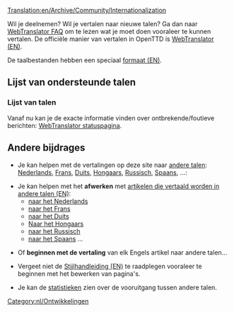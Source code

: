 [[Translation:en/Archive/Community/Internationalization]]


Wil je deelnemen? Wil je vertalen naar nieuwe talen? Ga dan naar [http://translator.openttd.org/nl/faq WebTranslator FAQ] om te lezen wat je moet doen vooraleer te kunnen vertalen. De officiële manier van vertalen in OpenTTD is [[en/Archive/Development/WebTranslator3|WebTranslator (EN)]].

De taalbestanden hebben een speciaal [[en/Archive/Source/OpenTTDDevBlackBook/Format of langfiles|formaat (EN)]].

=='''Lijst van ondersteunde talen'''==

==='''Lijst van talen'''===
Vanaf nu kan je de exacte informatie vinden over ontbrekende/foutieve berichten:
[http://translator.openttd.org/status WebTranslator statuspagina].

=='''Andere bijdrages'''==
* Je kan helpen met de vertalingen op deze site naar [[:Category:en/Articles in other languages|andere talen]]: [[nl/Hoofdpagina|Nederlands]], [[fr/Accueil|Frans]], [[de/Startseite|Duits]], [[hu/Kezdőlap|Hongaars]], [[ru/Главная страница|Russisch]], [[es/Página principal|Spaans]], ...:

* Je kan helpen met het '''afwerken''' met [[en/Articles are being translated into other languages|artikelen die vertaald worden in andere talen (EN)]]:
**[[:Category:nl/Artikelen die worden vertaald|naar het Nederlands]]
**[[:Category:fr/À traduire en français|naar het Frans]]
**[[:Category:de/Artikel, welche in die deutsche Sprache übersetzt werden|naar het Duits]]
**[[:Category:hu/Fordításban|Naar het Hongaars]]
**[[:Category:ru/Статьи, которые в настоящее время переводятся на русский язык|naar het Russisch]]
**[[:Category:es/Artículos que se están traduciendo al español|naar het Spaans]] ...

* Of '''beginnen met de vertaling''' van elk Engels artikel naar andere talen...

*Vergeet niet de [[en/Manual of Style#Non-english_pages|Stijlhandleiding (EN)]] te raadplegen vooraleer te beginnen met het bewerken van pagina's.

*Je kan de [[:Category:en/Other languages|statistieken]] zien over de vooruitgang tussen andere talen.

[[Category:nl/Ontwikkelingen]]